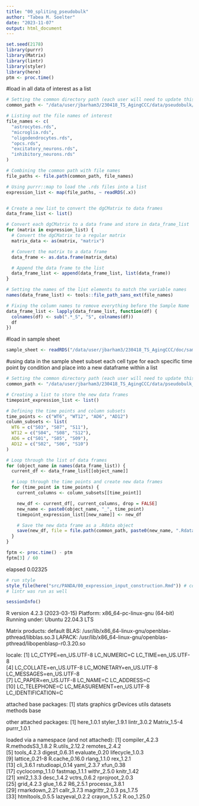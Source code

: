 ```yaml
---
title: "00_spliting_pseudobulk"
author: "Tabea M. Soelter"
date: "2023-11-07"
output: html_document
---
```


```r
set.seed(2178)
library(purrr)
library(Matrix)
library(lintr)
library(styler)
library(here)
ptm <- proc.time()
```

#load in all data of interest as a list
```r
# Setting the common directory path (each user will need to update this)
common_path <- "/data/user/jbarham3/230418_TS_AgingCCC/data/pseudobulk/"

# Listing out the file names of interest
file_names <- c(
  "astrocytes.rds",
  "microglia.rds",
  "oligodendrocytes.rds",
  "opcs.rds",
  "excitatory_neurons.rds",
  "inhibitory_neurons.rds"
)

# Combining the common path with file names
file_paths <- file.path(common_path, file_names)

# Using purrr::map to load the .rds files into a list
expression_list <- map(file_paths, ~ readRDS(.x))


# Create a new list to convert the dgCMatrix to data frames
data_frame_list <- list()

# Convert each dgCMatrix to a data frame and store in data_frame_list
for (matrix in expression_list) {
  # Convert the dgCMatrix to a regular matrix
  matrix_data <- as(matrix, "matrix")

  # Convert the matrix to a data frame
  data_frame <- as.data.frame(matrix_data)

  # Append the data frame to the list
  data_frame_list <- append(data_frame_list, list(data_frame))
}

# Setting the names of the list elements to match the variable names
names(data_frame_list) <- tools::file_path_sans_ext(file_names)

# Fixing the column names to remove everything before the Sample Name
data_frame_list <- lapply(data_frame_list, function(df) {
  colnames(df) <- sub(".*_S", "S", colnames(df))
  df
})
```

#load in sample sheet
```r
sample_sheet <- readRDS("/data/user/jbarham3/230418_TS_AgingCCC/doc/sample_sheet.rds")
```

#using data in the sample sheet subset each cell type for each specific time point by condition and place into a new dataframe within a list
```r
# Setting the common directory path (each user will need to update this)
common_path <- "/data/user/jbarham3/230418_TS_AgingCCC/data/pseudobulk_split/"

# Creating a list to store the new data frames
timepoint_expression_list <- list()

# Defining the time points and column subsets
time_points <- c("WT6", "WT12", "AD6", "AD12")
column_subsets <- list(
  WT6 = c("S03", "S07", "S11"),
  WT12 = c("S04", "S08", "S12"),
  AD6 = c("S01", "S05", "S09"),
  AD12 = c("S02", "S06", "S10")
)

# Loop through the list of data frames
for (object_name in names(data_frame_list)) {
  current_df <- data_frame_list[[object_name]]

  # Loop through the time points and create new data frames
  for (time_point in time_points) {
    current_columns <- column_subsets[[time_point]]

    new_df <- current_df[, current_columns, drop = FALSE]
    new_name <- paste0(object_name, "_", time_point)
    timepoint_expression_list[[new_name]] <- new_df

    # Save the new data frame as a .Rdata object
    save(new_df, file = file.path(common_path, paste0(new_name, ".Rdata")))
  }
}
```

```r
fptm <- proc.time() - ptm
fptm[3] / 60
```
elapsed 
0.02325

```r
# run style
style_file(here("src/PANDA/00_expression_input_construction.Rmd")) # commented out after being run once
# lintr was run as well
```

```r
sessionInfo()
```
R version 4.2.3 (2023-03-15)
Platform: x86_64-pc-linux-gnu (64-bit)
Running under: Ubuntu 22.04.3 LTS

Matrix products: default
BLAS:   /usr/lib/x86_64-linux-gnu/openblas-pthread/libblas.so.3
LAPACK: /usr/lib/x86_64-linux-gnu/openblas-pthread/libopenblasp-r0.3.20.so

locale:
 [1] LC_CTYPE=en_US.UTF-8       LC_NUMERIC=C               LC_TIME=en_US.UTF-8       
 [4] LC_COLLATE=en_US.UTF-8     LC_MONETARY=en_US.UTF-8    LC_MESSAGES=en_US.UTF-8   
 [7] LC_PAPER=en_US.UTF-8       LC_NAME=C                  LC_ADDRESS=C              
[10] LC_TELEPHONE=C             LC_MEASUREMENT=en_US.UTF-8 LC_IDENTIFICATION=C       

attached base packages:
[1] stats     graphics  grDevices utils     datasets  methods   base     

other attached packages:
[1] here_1.0.1   styler_1.9.1 lintr_3.0.2  Matrix_1.5-4 purrr_1.0.1 

loaded via a namespace (and not attached):
 [1] compiler_4.2.3    R.methodsS3_1.8.2 R.utils_2.12.2    remotes_2.4.2    
 [5] tools_4.2.3       digest_0.6.31     evaluate_0.20     lifecycle_1.0.3  
 [9] lattice_0.21-8    R.cache_0.16.0    rlang_1.1.0       rex_1.2.1        
[13] cli_3.6.1         rstudioapi_0.14   yaml_2.3.7        xfun_0.38        
[17] cyclocomp_1.1.0   fastmap_1.1.1     withr_2.5.0       knitr_1.42       
[21] xml2_1.3.3        desc_1.4.2        vctrs_0.6.2       rprojroot_2.0.3  
[25] grid_4.2.3        glue_1.6.2        R6_2.5.1          processx_3.8.1   
[29] rmarkdown_2.21    callr_3.7.3       magrittr_2.0.3    ps_1.7.5         
[33] htmltools_0.5.5   lazyeval_0.2.2    crayon_1.5.2      R.oo_1.25.0

